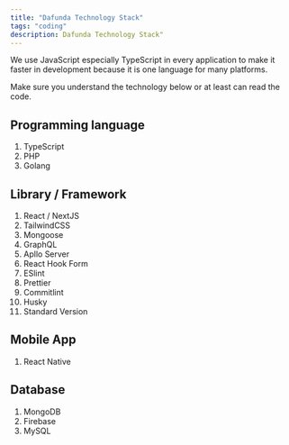 ```yaml
---
title: "Dafunda Technology Stack"
tags: "coding"
description: Dafunda Technology Stack"
---
```


We use JavaScript especially TypeScript in every application to make it faster
in development because it is one language for many platforms.

Make sure you understand the technology below or at least can read the code.

<TOCInline toc={props.toc} asDisclosure />

## Programming language

1. TypeScript
2. PHP
3. Golang

## Library / Framework

1. React / NextJS
2. TailwindCSS
3. Mongoose
4. GraphQL
5. Apllo Server
6. React Hook Form
7. ESlint
8. Prettier
9. Commitlint
10. Husky
11. Standard Version

## Mobile App

1. React Native

## Database

1. MongoDB
2. Firebase
3. MySQL
